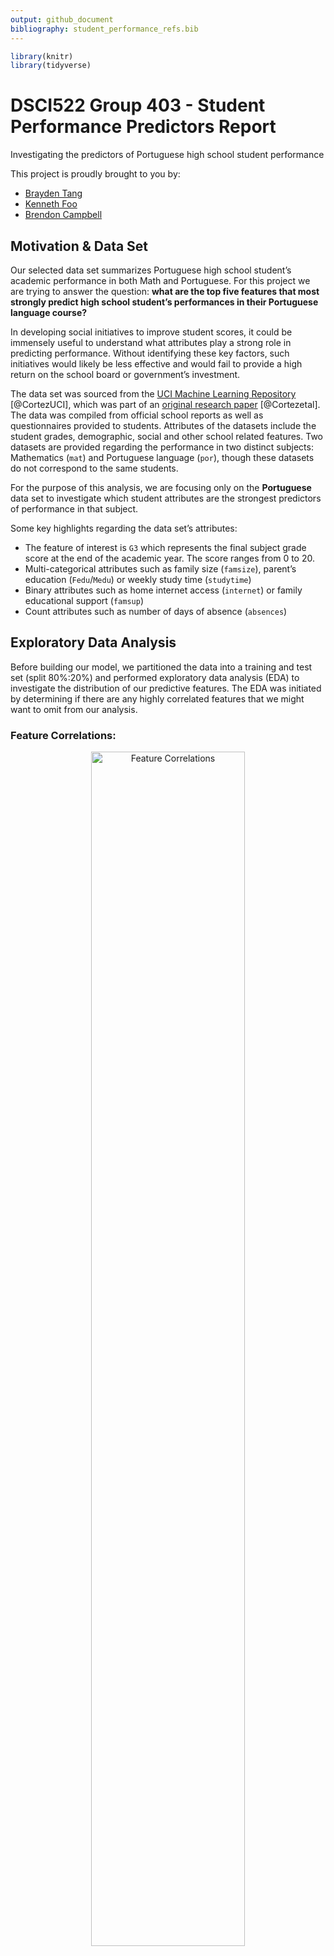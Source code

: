 ```yaml
---
output: github_document
bibliography: student_performance_refs.bib
---
```


```r
library(knitr)
library(tidyverse)
```

# DSCI522 Group 403 - Student Performance Predictors Report

Investigating the predictors of Portuguese high school student performance

This project is proudly brought to you by:

- [Brayden Tang](https://github.com/braydentang1)
- [Kenneth Foo](https://github.com/kfoofw)
- [Brendon Campbell](https://github.com/brendoncampbell)

## Motivation & Data Set

Our selected data set summarizes Portuguese high school student's academic performance in both Math and Portuguese. For this project we are trying to answer the question: __what are the top five features that most strongly predict high school student's performances in their Portuguese language course?__ 

In developing social initiatives to improve student scores, it could be immensely useful to understand what attributes play a strong role in predicting performance. Without identifying these key factors, such initiatives would likely be less effective and would fail to provide a high return on the school board or government's investment.

The data set was sourced from the [UCI Machine Learning Repository](https://archive.ics.uci.edu/ml/datasets/Student+Performance) [@CortezUCI], which was part of an [original research paper](http://www3.dsi.uminho.pt/pcortez/student.pdf) [@Cortezetal]. The data was compiled from official school reports as well as questionnaires provided to students. Attributes of the datasets include the student grades, demographic, social and other school related features. Two datasets are provided regarding the performance in two distinct subjects: Mathematics (`mat`) and Portuguese language (`por`), though these datasets do not correspond to the same students. 

For the purpose of this analysis, we are focusing only on the __Portuguese__ data set to investigate which student attributes are the strongest predictors of performance in that subject.

Some key highlights regarding the data set's attributes:

- The feature of interest is `G3` which represents the final subject grade score at the end of the academic year. The score ranges from 0 to 20. 
- Multi-categorical attributes such as family size (`famsize`), parent's education (`Fedu`/`Medu`) or weekly study time (`studytime`)
- Binary attributes such as home internet access (`internet`) or family educational support (`famsup`)
- Count attributes such as number of days of absence (`absences`)


## Exploratory Data Analysis

Before building our model, we partitioned the data into a training and test set (split 80%:20%) and performed exploratory data analysis (EDA) to investigate the distribution of our predictive features. The EDA was initiated by determining if there are any highly correlated features that we might want to omit from our analysis.

### Feature Correlations:

<center>
<img src="../img/correlation_matrix.png" title="Feature Correlations" width="70%" height="70%" align="middle" />

**Figure 1 - Feature Correlations**
</center>

As seen from Figure 1, our target attribute `G3` has a strong correlation with attributes `G2` and `G1`. This occurs because `G3` is the grade issued at the end of the year, while `G1` and `G2` correspond to the grades for the 1st and 2nd school terms of that year. We are more interested in which attributes, other than recent academic performance, that will be most predictive of academic performance. Though it will be more difficult to get accurate predictions without these features, __both `G1` and `G2` features will be omitted__ in light of our research question and motivations outlined above. 

### Variable Distributions:

<center>
 ![alt tag](../img/box-plots.png)
**Figure 2 - Distribution Boxplots for Categorical & Binary Features**
</center>

Looking at the feature distribution boxplots in Figure 2, we can see that some of the most noteworthy features include student's past number of course failures (`failures`), parental education levels (`Medu`, `Fedu`), alcohol consumption on weekdays and the weekend (`Dalc`, `Walc`), and the school they attended (`school`). Each of these appears to show a clear trend with respect to G3, so we would expect some of these features having strong predictive power in the machine learning models we develop. 

<center>
<img src="../img/absences.png" title="Ridgeplot of Absences Feature" width="50%" height="50%" align="middle" />

**Figure 3 - Ridgeplot of Absences Feature**
</center>

Similarly, Figure 3 shows that lower `G3` scores have longer tails of `absences` counts, indicating this may be a useful predictive feature as well.

<center>
<img src="../img/g3_hist.png" title="Distribution of Response Variable" width="60%" height="60%" align="middle" />

**Figure 4 - Distribution of Response Variable, G3**
</center>

Finally, our response variable G3 shows an approximately normal distribution, with a mean of 11.87 and a median of 12 out of 20. There are some outliers at the low end (students with a score of 0), which ends up pulling down the mean value slightly.

## Predictive Modelling

To answer the predictive question posed above, we built and compared several predictive regression models. We constructed the following models, optimizing each according to the specified hyperparameters. Model performance was evaluated using root mean squared error (RMSE).

A total of 5 models were chosen using Scikit Learn [@sklearn_api], XGBoost [@Chen:2016:XST:2939672.2939785], and Light GBM [@Ke2017LightGBMAH]:  

- Linear Regression with Lasso (L1)  
- Linear Regression with Ridge (L2)  
- Random Forest
- XGBoost Regressor  
- LightGBM Regressor   

The choice for model types stem from the feature extraction functionalities that they provide, which suit our analysis of top predictors features. Linear regression models can output the weights of each feature, while tree models can output the feature importances according to the node splitting.

We applied the following preprocessing techniques for the data:

- Standard Scaling for numerical features
- One-Hot-Encoding for binary/categorical features.

Hyperparameters were tuned with the Bayesian Optimization package [@bayesopt] using 10 fold cross validation. For more details on the best hyperparameters for each model, please find the stored outputs in the [data outputs folder](../data/outputs/). The validation results for each model type are shown in the following:

```r
cv_dat <- read_csv("../data/output/cv_results.csv")
colnames(cv_dat) <- c("Model", "cv_rmse_score")

kable(cv_dat, align ="c")
```

Using the preprocessed test data, we scored all five tuned models. The test results for each tuned model type are as shown:

```r
test_rmse_dat <- read_csv("../data/output/final_results.csv")
colnames(test_rmse_dat) <- c("Model", "test_rmse_score")

kable(test_rmse_dat, align = "c")

best_score <- test_rmse_dat %>% head(1) %>% select(test_rmse_score) %>% pull()
```

Based on the results, the RandomForest model performed best with a RMSE of `r round(best_score, 3)`.

## Ranked Features & Conclusions

The top 10 ranked features from our Random Forest regression model were as follows:

<center>
 ![alt tag](../img/ranked_features.png)

**Figure 5 - Ranked Features for Random Forest Model**
 </center>

For the most part, the results appear to be inline with our expectations based on the features identified during the EDA process. `failures` and `absences` are the clear leaders, while many of the other highly important features were noted during EDA. Figure 5 includes the top 10 features to illustrate that the subsequent 5 most important features follow closely in terms of their importance scores. 

To formally address our research question, the five most predictive features are:

1. failures (number of past class failures)
2. absences (number of school absences)
3. age (student's age)
4. Walc (weekend alcohol consumption)
5. school (student's school)

Given that we have identified attributes that are strongly predictive of academic performance, this information could now be used to develop social programs or initiatives intending to improve student's academic performance. Targeting these specific attributes is likely to improve the effectiveness of such programs and thereby provide better return on investment.

## Reflections & Next Steps

**Dropped features:** 

We dropped features `G1` and `G2` after our EDA with the intent of removing features based on recent academic performance. `Failures`, which ended up being our top predictor, is highly correlated with `G1` and `G2` and could perhaps be removed in subsequent analysis attempting to focus on non-academic predictive attributes.

**Math data set:** 

For this analysis, we focused on only one of two available student performance data sets. We looked at student performance in Portuguese, rather than Math. In the future it would be interesting to explore whether the same model features are strong predictors across both subjects, or whether different subjects are predicted better by different features. We would be curious to see if performance in Math is strongly predicted by the 'going out with friends' attribute, for example.

**Modelling assumptions:** 

In our analysis, we assumed the target variable “G3” as a fully continuous variable and treated the overall problem as a regression. However, this is not actually true. Indeed, the variable can take on discrete values from 0-20 and values such as 1.115 or 19.333 were not observed. 

One might then think to switch to rephrasing this problem as a multi-class classification instead. However, there is a clear ordering in the target variable and in particular, the distance between the predicted score G3 and the actual score is important. If we were to treat this as a classification problem, an error of predicting a G3 score of 5 for a true G3 of 20 would be viewed the same as an error of predicting a G3 score of 19 for the same student. This is also undesirable.

In truth, our problem is neither regression or classification. Our problem instead is that of ordinal regression, which can be viewed as a middle ground. We wish to predict discrete labels while still respecting the relative nature of the labels themselves. Thus, a huge improvement to our analysis would be to switch to a better framework more suited for such a response.

# References
